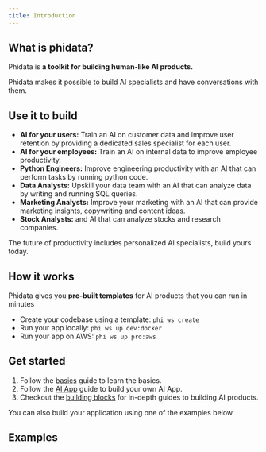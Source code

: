 ```yaml
---
title: Introduction
---
```


## What is phidata?

Phidata is **a toolkit for building human-like AI products.**

Phidata makes it possible to build AI specialists and have conversations with them.

## Use it to build

- **AI for your users:** Train an AI on customer data and improve user retention by providing a dedicated sales specialist for each user.
- **AI for your employees:** Train an AI on internal data to improve employee productivity.
- **Python Engineers:** Improve engineering productivity with an AI that can perform tasks by running python code.
- **Data Analysts:** Upskill your data team with an AI that can analyze data by writing and running SQL queries.
- **Marketing Analysts:** Improve your marketing with an AI that can provide marketing insights, copywriting and content ideas.
- **Stock Analysts:** and AI that can analyze stocks and research companies.

<Tip>

The future of productivity includes personalized AI specialists, build yours today.

</Tip>

## How it works

Phidata gives you **pre-built templates** for AI products that you can run in minutes

- Create your codebase using a template: `phi ws create`
- Run your app locally: `phi ws up dev:docker`
- Run your app on AWS: `phi ws up prd:aws`

## Get started

1. Follow the [basics](/basics) guide to learn the basics.
2. Follow the [AI App](/ai-app/run-local) guide to build your own AI App.
3. Checkout the [building blocks](/blocks/overview) for in-depth guides to building AI products.

You can also build your application using one of the examples below

## Examples

<Snippet file="examples.mdx" />
